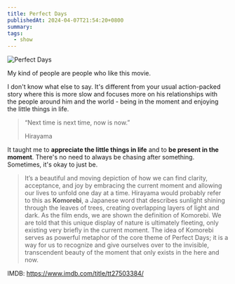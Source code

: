 ```yaml
---
title: Perfect Days
publishedAt: 2024-04-07T21:54:20+0800
summary: 
tags:
  - show
---
```


<Image src='/images/perfect-days.png' alt='Perfect Days'/>


My kind of people are people who like this movie.

I don't know what else to say. It's different from your usual action-packed story where this is more slow and focuses more on his relationships with the people around him and the world - being in the moment and enjoying the little things in life.

> “Next time is next time, now is now.”
>
> Hirayama

It taught me to **appreciate the little things in life** and to **be present in the moment**. There's no need to always be chasing after something. Sometimes, it's okay to just be.

> It’s a beautiful and moving depiction of how we can find clarity, acceptance, and joy by embracing the current moment and allowing our lives to unfold one day at a time. Hirayama would probably refer to this as **Komorebi**, a Japanese word that describes sunlight shining through the leaves of trees, creating overlapping layers of light and dark. As the film ends, we are shown the definition of Komorebi. We are told that this unique display of nature is ultimately fleeting, only existing very briefly in the current moment. The idea of Komorebi serves as powerful metaphor of the core theme of Perfect Days; it is a way for us to recognize and give ourselves over to the invisible, transcendent beauty of the moment that only exists in the here and now.

IMDB: https://www.imdb.com/title/tt27503384/